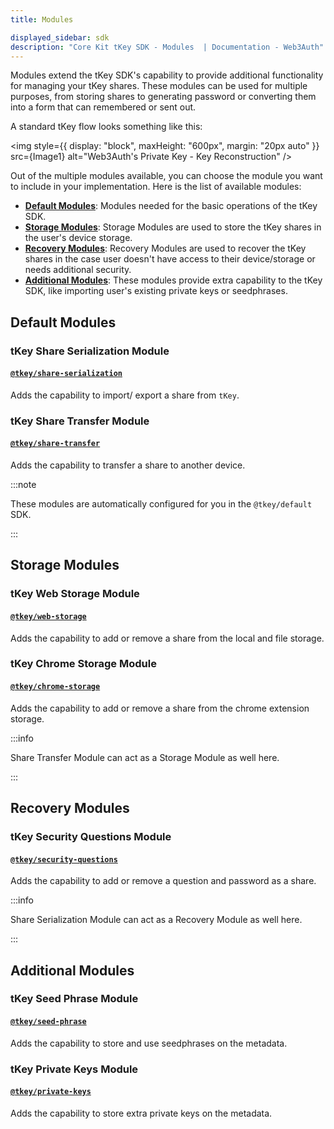 ```yaml
---
title: Modules

displayed_sidebar: sdk
description: "Core Kit tKey SDK - Modules  | Documentation - Web3Auth"
---
```



Modules extend the tKey SDK's capability to provide additional functionality for managing your tKey shares. These modules can be used for multiple
purposes, from storing shares to generating password or converting them into a form that can remembered or sent out.

A standard tKey flow looks something like this:

<img style={{ display: "block", maxHeight: "600px", margin: "20px auto" }} src={Image1} alt="Web3Auth's Private Key - Key Reconstruction" />

Out of the multiple modules available, you can choose the module you want to include in your implementation. Here is the list of available modules:

- [**Default Modules**](#default-modules): Modules needed for the basic operations of the tKey SDK.
- [**Storage Modules**](#storage-modules): Storage Modules are used to store the tKey shares in the user's device storage.
- [**Recovery Modules**](#recovery-modules): Recovery Modules are used to recover the tKey shares in the case user doesn't have access to their
  device/storage or needs additional security.
- [**Additional Modules**](#additional-modules): These modules provide extra capability to the tKey SDK, like importing user's existing private keys
  or seedphrases.

## Default Modules

### tKey Share Serialization Module

#### [`@tkey/share-serialization`](/sdk/core-kit/tkey/modules/share-serialization)

Adds the capability to import/ export a share from `tKey`.

### tKey Share Transfer Module

#### [`@tkey/share-transfer`](/sdk/core-kit/tkey/modules/share-transfer)

Adds the capability to transfer a share to another device.

:::note

These modules are automatically configured for you in the `@tkey/default` SDK.

:::

## Storage Modules

### tKey Web Storage Module

#### [`@tkey/web-storage`](/sdk/core-kit/tkey/modules/web-storage)

Adds the capability to add or remove a share from the local and file storage.

### tKey Chrome Storage Module

#### [`@tkey/chrome-storage`](/sdk/core-kit/tkey/modules/chrome-storage)

Adds the capability to add or remove a share from the chrome extension storage.

:::info

Share Transfer Module can act as a Storage Module as well here.

:::

## Recovery Modules

### tKey Security Questions Module

#### [`@tkey/security-questions`](/sdk/core-kit/tkey/modules/security-questions)

Adds the capability to add or remove a question and password as a share.

:::info

Share Serialization Module can act as a Recovery Module as well here.

:::

## Additional Modules

### tKey Seed Phrase Module

#### [`@tkey/seed-phrase`](/sdk/core-kit/tkey/modules/seed-phrase)

Adds the capability to store and use seedphrases on the metadata.

### tKey Private Keys Module

#### [`@tkey/private-keys`](/sdk/core-kit/tkey/modules/private-keys)

Adds the capability to store extra private keys on the metadata.
